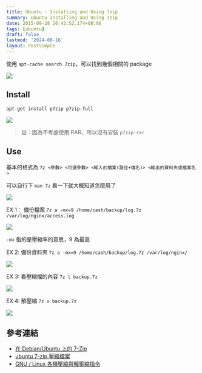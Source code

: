 ```yaml
---
title: Ubuntu - Installing and Using 7zip
summary: Ubuntu Installing and Using 7zip
date: 2015-09-28 20:42:52.174+08:00
tags: [ubuntu]
draft: false
lastmod: '2024-08-16'
layout: PostSimple
---
```


使用 `apt-cache search 7zip`，可以找到幾個相關的 package

![](/static/images/404.webp)

## Install

```shell
apt-get install p7zip p7zip-full
```

![](/static/images/404.webp)

> 註：因為不考慮使用 RAR，所以沒有安裝 `p7zip-rar`

## Use

基本的格式為 `7z <參數> <可選參數> <輸入的檔案(路徑+檔名)> <輸出的資料夾或檔案名>`

可以自行下 `man 7z` 看一下就大概知道怎麼用了

![](/static/images/404.webp)

EX 1：
備份檔案 `7z a -mx=9 /home/cash/backup/log.7z /var/log/nginx/access.log`

![](/static/images/404.webp)

`-mx` 指的是壓縮率的意思，9 為最高

EX 2:
備份資料夾 `7z a -mx=9 /home/cash/backup/log.7z /var/log/nginx/`

![](/static/images/404.webp)

EX 3:
看壓縮檔的內容 `7z l backup.7z`

![](/static/images/404.webp)

EX 4:
解壓縮 `7z x backup.7z`

![](/static/images/404.webp)

## 參考連結

- [在 Debian/Ubuntu 上的 7-Zip](http://blog.longwin.com.tw/2008/02/debian_ubuntu_linux_7zip_2008/)
- [ubuntu 7-zip 壓縮檔案](http://smalldd.pixnet.net/blog/post/11356475-ubuntu-7-zip-%E5%A3%93%E7%B8%AE%E6%AA%94%E6%A1%88)
- [GNU / Linux 各種壓縮與解壓縮指令](http://note.drx.tw/2008/04/command.html)
